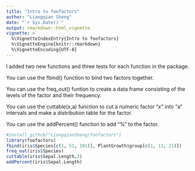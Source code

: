 ```yaml
---
title: "Intro to foofactors"
author: "Liangqian Sheng"
date: "`r Sys.Date()`"
output: rmarkdown::html_vignette
vignette: >
  %\VignetteIndexEntry{Intro to foofactors}
  %\VignetteEngine{knitr::rmarkdown}
  %\VignetteEncoding{UTF-8}
---
```


I added two new functions and three tests for each function in the package.


You can use the fbind() function to bind two factors together.


You can use the freq_out() funtion to create a data frame consisting of the levels of the factor and their frequency.


You can use the cuttable(x,a) function to cut a numeric factor "x" into "a" intervals and make a distribution table for the factor.


You can use the addPercent() function to add "%" to the factor.


```r
#install_github("LiangqianSheng/foofactors")
library(foofactors)
fbind(iris$Species[c(1, 51, 101)], PlantGrowth$group[c(1, 11, 21)])
freq_out(iris$Species)
cuttable(iris$Sepal.Length,3)
addPercent(iris$Sepal.Length)
```

